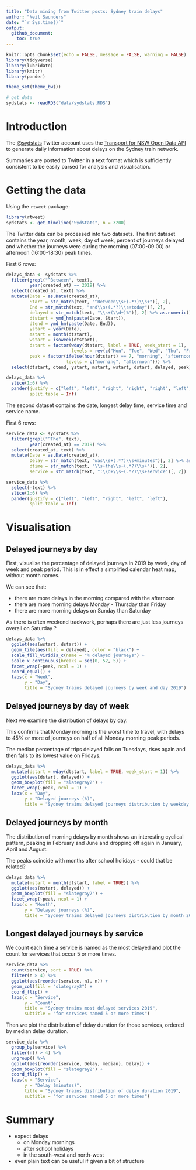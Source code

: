 ```yaml
---
title: "Data mining from Twitter posts: Sydney train delays"
author: "Neil Saunders"
date: "`r Sys.time()`"
output:
  github_document:
    toc: true
---
```


```r
knitr::opts_chunk$set(echo = FALSE, message = FALSE, warning = FALSE)
library(tidyverse)
library(lubridate)
library(knitr)
library(pander)

theme_set(theme_bw())

# get data
sydstats <- readRDS("data/sydstats.RDS")
```

# Introduction
The [\@sydstats](https://twitter.com/sydstats) Twitter account uses the [Transport for NSW Open Data API](https://opendata.transport.nsw.gov.au/) to generate daily information about delays on the Sydney train network.

Summaries are posted to Twitter in a text format which is sufficiently consistent to be easily parsed for analysis and visualisation.

# Getting the data
Using the `rtweet` package:

```r
library(rtweet)
sydstats <- get_timeline("SydStats", n = 3200)
```

The Twitter data can be processed into two datasets. The first dataset contains the year, month, week, day of week, percent of journeys delayed and whether the journeys were during the morning (07:00-09:00) or afternoon (16:00-18:30) peak times.

First 6 rows:
```r
delays_data <- sydstats %>% 
  filter(grepl("^Between", text), 
         year(created_at) == 2019) %>% 
  select(created_at, text) %>% 
  mutate(Date = as.Date(created_at), 
         Start = str_match(text, "^Between\\s+(.*?)\\s+")[, 2], 
         End = str_match(text, "and\\s+(.*?)\\s+today")[, 2], 
         delayed = str_match(text, "\\s+(\\d+)%")[, 2] %>% as.numeric(), 
         dtstart = ymd_hm(paste(Date, Start)), 
         dtend = ymd_hm(paste(Date, End)), 
         ystart = year(Date),
         mstart = month(dtstart), 
         wstart = isoweek(dtstart), 
         dstart = factor(wday(dtstart, label = TRUE, week_start = 1), 
                         levels = rev(c("Mon", "Tue", "Wed", "Thu", "Fri", "Sat", "Sun"))), 
         peak = factor(ifelse(hour(dtstart) == 7, "morning", "afternoon"), 
                       levels = c("morning", "afternoon"))) %>% 
  select(dtstart, dtend, ystart, mstart, wstart, dstart, delayed, peak)

delays_data %>% 
  slice(1:6) %>% 
  pander(justify = c("left", "left", "right", "right", "right", "left", "right", "left"),
         split.table = Inf)
```

The second dataset contains the date, longest delay time, service time and service name.

First 6 rows:
```r
service_data <- sydstats %>% 
  filter(grepl("^The", text), 
         year(created_at) == 2019) %>% 
  select(created_at, text) %>% 
  mutate(Date = as.Date(created_at), 
         Delay = str_match(text, "was\\s+(.*?)\\s+minutes")[, 2] %>% as.numeric(), 
         dtime = str_match(text, "\\s+the\\s+(.*?)\\s+")[, 2],
         service = str_match(text, ":\\d+\\s+(.*?)\\s+service")[, 2])

service_data %>% 
  select(-text) %>% 
  slice(1:6) %>% 
  pander(justify = c("left", "left", "right", "left", "left"),
         split.table = Inf)
```

# Visualisation

## Delayed journeys by day
First, visualise the percentage of delayed journeys in 2019 by week, day of week and peak period. This is in effect a simplified calendar heat map, without month names.

We can see that:

- there are more delays in the morning compared with the afternoon
- there are more morning delays Monday - Thursday than Friday
- there are more morning delays on Sunday than Saturday 

As there is often weekend trackwork, perhaps there are just less journeys overall on Saturday ?

```r
delays_data %>% 
  ggplot(aes(wstart, dstart)) + 
  geom_tile(aes(fill = delayed), color = "black") + 
  scale_fill_viridis_c(name = "% delayed journeys") + 
  scale_x_continuous(breaks = seq(0, 52, 5)) +
  facet_wrap(~peak, ncol = 1) + 
  coord_equal() +
  labs(x = "Week",
       y = "Day", 
       title = "Sydney trains delayed journeys by week and day 2019")
```

## Delayed journeys by day of week
Next we examine the distribution of delays by day.

This confirms that Monday morning is the worst time to travel, with delays to 45% or more of journeys on half of all Monday morning peak periods.

The median percentage of trips delayed falls on Tuesdays, rises again and then falls to its lowest value on Fridays.

```r
delays_data %>% 
  mutate(dstart = wday(dtstart, label = TRUE, week_start = 1)) %>% 
  ggplot(aes(dstart, delayed)) + 
  geom_boxplot(fill = "slategray2") + 
  facet_wrap(~peak, ncol = 1) +
  labs(x = "Day",
       y = "Delayed journeys (%)",
       title = "Sydney trains delayed journeys distribution by weekday 2019")
```

## Delayed journeys by month
The distribution of morning delays by month shows an interesting cyclical pattern, peaking in February and June and dropping off again in January, April and August.

The peaks coincide with months after school holidays - could that be related?

```r
delays_data %>% 
  mutate(mstart = month(dtstart, label = TRUE)) %>% 
  ggplot(aes(mstart, delayed)) + 
  geom_boxplot(fill = "slategray2") + 
  facet_wrap(~peak, ncol = 1) +
  labs(x = "Month",
       y = "Delayed journeys (%)",
       title = "Sydney trains delayed journeys distribution by month 2019")
```

## Longest delayed journeys by service
We count each time a service is named as the most delayed and plot the count for services that occur 5 or more times.

```r
service_data %>% 
  count(service, sort = TRUE) %>% 
  filter(n > 4) %>% 
  ggplot(aes(reorder(service, n), n)) + 
  geom_col(fill = "slategray2") + 
  coord_flip() +
  labs(x = "Service",
       y = "Count",
       title = "Sydney trains most delayed services 2019",
       subtitle = "for services named 5 or more times")
```

Then we plot the distribution of delay duration for those services, ordered by median delay duration.

```r
service_data %>% 
  group_by(service) %>% 
  filter(n() > 4) %>% 
  ungroup() %>% 
  ggplot(aes(reorder(service, Delay, median), Delay)) + 
  geom_boxplot(fill = "slategray2") + 
  coord_flip() +
  labs(x = "Service",
       y = "Delay (minutes)",
       title = "Sydney trains distribution of delay duration 2019",
       subtitle = "for services named 5 or more times")
```

# Summary

- expect delays
  - on Monday mornings
  - after school holidays
  - in the south\-west and north\-west
- even plain text can be useful if given a bit of structure
